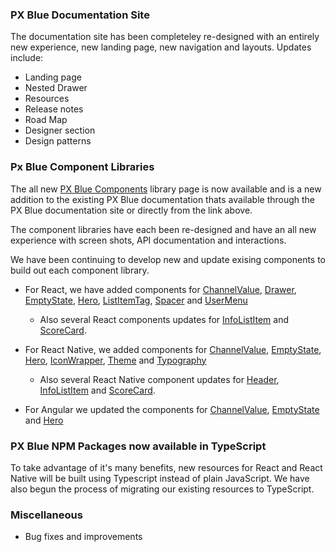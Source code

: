 ### PX Blue Documentation Site

The documentation site has been completeley re-designed with an entirely new experience, new landing page, new navigation and layouts.
Updates include:

-   Landing page
-   Nested Drawer
-   Resources
-   Release notes
-   Road Map
-   Designer section
-   Design patterns

### Px Blue Component Libraries

The all new [PX Blue Components](https://pxblue-components.github.io/) library page is now available and is a new addition to the existing PX Blue documentation
thats available through the PX Blue documentation site or directly from the link above.

The component libraries have each been re-designed and have an all new experience with screen shots, API documentation and interactions.

We have been continuing to develop new and update exising components to build out each component library.

-   For React, we have added components for [ChannelValue](https://pxblue-components.github.io/react/?path=/info/components-channel-value--get-read-me-story), [Drawer](https://pxblue-components.github.io/react/?path=/info/components-drawer--get-read-me-story),
    [EmptyState](https://pxblue-components.github.io/react/?path=/info/components-empty-state--get-read-me-story), [Hero](https://pxblue-components.github.io/react/?path=/info/components-hero--get-read-me-story),
    [ListItemTag](https://pxblue-components.github.io/react/?path=/info/components-list-item-tag--get-read-me-story), [Spacer](https://pxblue-components.github.io/react/?path=/info/components-spacer--get-read-me-story) and
    [UserMenu](https://pxblue-components.github.io/react/?path=/info/components-user-menu--get-read-me-story)

    -   Also several React components updates for [InfoListItem](https://pxblue-components.github.io/react/?path=/info/components-info-list-item--get-read-me-story) and [ScoreCard](https://pxblue-components.github.io/react/?path=/info/components-scorecard--get-read-me-story).

-   For React Native, we added components for [ChannelValue](https://pxblue-components.github.io/react-native/?path=/info/api-documentation--channel-value), [EmptyState](https://pxblue-components.github.io/react-native/?path=/info/api-documentation--empty-state),
    [Hero](https://pxblue-components.github.io/react-native/?path=/info/api-documentation--hero), [IconWrapper](https://pxblue-components.github.io/react-native/?path=/info/api-documentation--icon-wrapper),
    [Theme](https://pxblue-components.github.io/react-native/?path=/info/api-documentation--theme) and [Typography](https://pxblue-components.github.io/react-native/?path=/info/api-documentation--typography)

    -   Also several React Native component updates for [Header](https://pxblue-components.github.io/react-native/?path=/info/api-documentation--header), [InfoListItem](https://pxblue-components.github.io/react-native/?path=/info/api-documentation--info-list-item) and [ScoreCard](https://pxblue-components.github.io/react-native/?path=/info/api-documentation--score-card).

-   For Angular we updated the components for [ChannelValue](https://pxblue-components.github.io/angular/?path=/info/components-channel-value--readme), [EmptyState](https://pxblue-components.github.io/angular/?path=/info/components-empty-state--readme) and
    [Hero](https://pxblue-components.github.io/angular/?path=/info/components-hero--readme)

### PX Blue NPM Packages now available in TypeScript

To take advantage of it's many benefits, new resources for React and React Native will be built using Typescript instead of plain JavaScript. We have also begun the process of migrating our existing resources to TypeScript.

### Miscellaneous

-   Bug fixes and improvements
